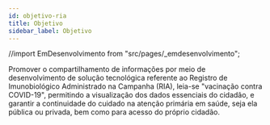 ```yaml
---
id: objetivo-ria
title: Objetivo
sidebar_label: Objetivo
---
```


//import EmDesenvolvimento from "src/pages/\_emdesenvolvimento";

Promover o compartilhamento de informações por meio de desenvolvimento de
solução tecnológica referente ao Registro de Imunobiológico Administrado na Campanha (RIA), leia-se "vacinação contra COVID-19", permitindo a visualização dos dados essenciais do cidadão, e garantir a continuidade do cuidado na atenção primária em saúde, seja ela pública ou privada, bem como para acesso do próprio cidadão.
